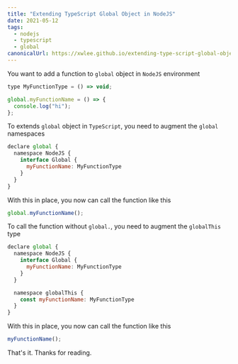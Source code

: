 ```yaml
---
title: "Extending TypeScript Global Object in NodeJS"
date: 2021-05-12
tags:
  - nodejs
  - typescript
  - global
canonicalUrl: https://xwlee.github.io/extending-type-script-global-object-in-node-js
---
```


You want to add a function to `global` object in `NodeJS` environment

```js
type MyFunctionType = () => void;

global.myFunctionName = () => {
  console.log("hi");
};
```

To extends `global` object in `TypeScript`, you need to augment the `global` namespaces

```js
declare global {
  namespace NodeJS {
    interface Global {
      myFunctionName: MyFunctionType
    }
  }
}
```

With this in place, you now can call the function like this

```js
global.myFunctionName();
```

To call the function without `global.`, you need to augment the `globalThis` type

```js {8-10}
declare global {
  namespace NodeJS {
    interface Global {
      myFunctionName: MyFunctionType
    }
  }

  namespace globalThis {
    const myFunctionName: MyFunctionType
  }
}
```

With this in place, you now can call the function like this

```js
myFunctionName();
```

That's it. Thanks for reading.
